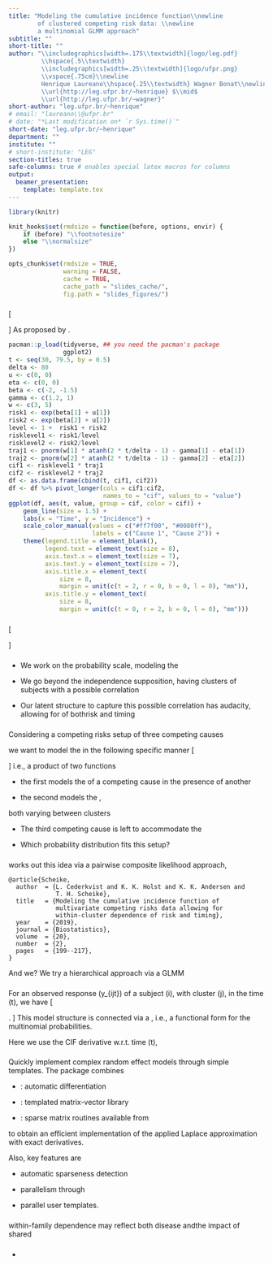 ```yaml
---
title: "Modeling the cumulative incidence function\\newline
        of clustered competing risk data: \\newline
        a multinomial GLMM approach"
subtitle: ""
short-title: ""
author: "\\includegraphics[width=.175\\textwidth]{logo/leg.pdf}
         \\hspace{.5\\textwidth}
         \\includegraphics[width=.25\\textwidth]{logo/ufpr.png}
         \\vspace{.75cm}\\newline
         Henrique Laureano\\hspace{.25\\textwidth} Wagner Bonat\\newline
         \\url{http://leg.ufpr.br/~henrique} $\\mid$
         \\url{http://leg.ufpr.br/~wagner}"
short-author: "leg.ufpr.br/~henrique"
# email: "laureano\\@ufpr.br"
# date: "*Last modification on* `r Sys.time()`"
short-date: "leg.ufpr.br/~henrique"
department: ""
institute: ""
# short-institute: "LEG"
section-titles: true
safe-columns: true # enables special latex macros for columns
output:
  beamer_presentation:
    template: template.tex
---
```


```r
library(knitr)

knit_hooks$set(rmdsize = function(before, options, envir) {
    if (before) "\\footnotesize"
    else "\\normalsize"
})

opts_chunk$set(rmdsize = TRUE,
               warning = FALSE,
               cache = TRUE,
               cache_path = "slides_cache/",
               fig.path = "slides_figures/")
```

###

\begin{minipage}{.775\textwidth}
 \begin{shaded}
  Cause-specific \textbf{cumulative incidence function} (CIF),
  \(F(\cdot)\)
 \end{shaded}
\end{minipage}

\[
\begin{aligned}
  \text{for a type}~{\color{notthefruitorange}{k}}~\text{failure},
  \quad
  F_{\color{notthefruitorange}{k}}(t\mid\{X, R\})
  &=\mathbb{P}[T\leq t,
               K = {\color{notthefruitorange}{k}}\mid\{X, R\}]\\
  &=\underbrace{
     \pi_{\color{notthefruitorange}{k}}(\{X, R\})}_{
     \substack{\text{risk level}}}\times
    \underbrace{
     \Phi[t\mid\{X, R_{\color{notthefruitorange}{k}}\}]}_{
     \substack{\text{failure time}\\\text{trajectory}}}.
\end{aligned}
\]
As proposed by \hyperlink{SCHEIKE}{Cederkvist et al., 2019}.

\pause
```r
pacman::p_load(tidyverse, ## you need the pacman's package
               ggplot2)
t <- seq(30, 79.5, by = 0.5)
delta <- 80
u <- c(0, 0)
eta <- c(0, 0)
beta <- c(-2, -1.5)
gamma <- c(1.2, 1)
w <- c(3, 5)
risk1 <- exp(beta[1] + u[1])
risk2 <- exp(beta[2] + u[2])
level <- 1 +  risk1 + risk2
risklevel1 <- risk1/level
risklevel2 <- risk2/level
traj1 <- pnorm(w[1] * atanh(2 * t/delta - 1) - gamma[1] - eta[1])
traj2 <- pnorm(w[2] * atanh(2 * t/delta - 1) - gamma[2] - eta[2])
cif1 <- risklevel1 * traj1
cif2 <- risklevel2 * traj2
df <- as.data.frame(cbind(t, cif1, cif2))
df <- df %>% pivot_longer(cols = cif1:cif2,
                          names_to = "cif", values_to = "value")
ggplot(df, aes(t, value, group = cif, color = cif)) +
    geom_line(size = 1.5) +
    labs(x = "Time", y = "Incidence") +
    scale_color_manual(values = c("#ff7f00", "#0080ff"),
                       labels = c("Cause 1", "Cause 2")) +
    theme(legend.title = element_blank(),
          legend.text = element_text(size = 8),
          axis.text.x = element_text(size = 7),
          axis.text.y = element_text(size = 7),
          axis.title.x = element_text(
              size = 8,
              margin = unit(c(t = 2, r = 0, b = 0, l = 0), "mm")),
          axis.title.y = element_text(
              size = 8,
              margin = unit(c(t = 0, r = 2, b = 0, l = 0), "mm")))
```

###

\begin{minipage}{.275\textwidth}
 \begin{shaded}
  Survival data designs
 \end{shaded}
\end{minipage}

\begin{center}
 \adjustbox{height=\textwidth,width=\textwidth,keepaspectratio}{
  \begin{tikzpicture}
   \begin{pgfonlayer}{nodelayer}
    \node [style=circle] (2) at (-17.5, 5.5) {0};
    \node [style=circle] (3) at (-11.5, 5.5) {1};
    \node [style=circle] (7) at (-1.5, 5.5) {1};
    \node [style=circle] (9) at (-1.5, 3.5) {2};
    \node [style=none] (11) at (-1.5, 1.5) {$\vdots$};
    \node [style=circle] (12) at (-1.5, -0.5) {$m$};
    \node [style=circle] (14) at (-7.5, 2.5) {0};
    \node [style=circle] (22) at (2.5, 1.5) {0};
    \node [style=circle] (23) at (8.5, 1.5) {2};
    \node [style=circle] (25) at (5.5, 5.5) {1};
    \node [style=none] (27) at (-16.25, 5.5) {};
    \node [style=none] (28) at (-12.75, 5.5) {};
    \node [style=none] (29) at (-6.75, 3.25) {};
    \node [style=none] (30) at (-2.75, 5.25) {};
    \node [style=none] (31) at (-2.75, 3.25) {};
    \node [style=none] (32) at (-2.75, -0.25) {};
    \node [style=none] (33) at (3.75, 1.5) {};
    \node [style=none] (34) at (4.75, 4.5) {};
    \node [style=none] (35) at (7.25, 1.5) {};
    \node [style=none] (36) at (-6.5, 2.5) {};
    \node [style=none] (37) at (-6.75, 1.75) {};
    \node [style=none] (38) at (3.25, 2.5) {};
    \node [style=none] (39) at (7.75, 2.5) {};
    \node [style=none] (40) at (6.25, 4.5) {};
    \node [style=none] (44) at (-14.5, 7.5) {Failure time process};
    \node [style=none] (45) at (-4.5, 7.5) {Competing risks process};
    \node [style=none] (47) at (5.5, 7.5) {Multistate process};
   \end{pgfonlayer}
   \begin{pgfonlayer}{edgelayer}
	\draw [style=1side] (27.center) to (28.center);
	\draw [style=1side] (37.center) to (32.center);
	\draw [style=1side] (40.center) to (39.center);
	\draw [style=1side] (33.center) to (35.center);
	\draw [style=2side] (38.center) to (34.center);
	\draw [style=1side] (36.center) to (31.center);
	\draw [style=1side] (29.center) to (30.center);
   \end{pgfonlayer}
  \end{tikzpicture}
 }
\end{center}

\noindent{\color{notthefruitorange}\rule{\linewidth}{0.25mm}}
\pause

\begin{minipage}{.275\textwidth}
 \begin{shaded}
  Survival models
 \end{shaded}
\end{minipage}

\[
\begin{aligned}
  \text{for a type}~{\color{notthefruitorange}{k}}~\text{failure},
  \quad
  F_{\color{notthefruitorange}{k}}(t\mid\{X, R\})
  &=\mathbb{P}[T\leq t,
               K = {\color{notthefruitorange}{k}}\mid\{X, R\}]\\
  &=\underbrace{
     \pi_{\color{notthefruitorange}{k}}(\{X, R\})}_{
     \substack{\text{risk level}}}\times
    \underbrace{
     \Phi[t\mid\{X, R_{\color{notthefruitorange}{k}}\}]}_{
     \substack{\text{failure time}\\\text{trajectory}}}.
\end{aligned}
\]

###

+ We work on the probability scale, modeling the

\begin{block}{Cause-specific \textbf{cumulative incidence function}
(CIF)}
\[
\begin{aligned}
  \text{for a type}~{\color{notthefruitorange}{k}}~\text{failure},
  \quad
  F_{\color{notthefruitorange}{k}}(t \mid X) &=
  \mathbb{P}[T \leq t,
  {\color{notthefruitorange}{K}} =
  {\color{notthefruitorange}{k}} \mid X]\\
  &= \int_{0}^{t} f_{\color{notthefruitorange}{k}}(a \mid X) da,
  \quad t > 0,
\end{aligned}
\]
where \(f_{\color{notthefruitorange}{k}}(t \mid X) =
        \lambda_{\color{notthefruitorange}{k}}(t \mid X) \times
        S(t \mid X)\) is the (sub)density for the time to a type
        \(\color{notthefruitorange}{k}\) failure
\end{block}

+ We go beyond the independence supposition, having clusters of subjects
  with a possible correlation

+ Our latent structure to capture this possible correlation has\newline
  audacity, allowing for \textcolor{mykindofblue}{within-cluster
  dependence} of both\newline risk and timing

###

Considering a competing risks setup of three competing causes\dots

\pause
\dots we want to model the \textcolor{mykindofblue}{CIF} in the
following specific manner
\[
\begin{aligned}
  F_{\color{notthefruitorange}{k}}(t \mid X, U) &=
  \mathbb{P}[T \leq t, {\color{notthefruitorange}{K}} =
                       {\color{notthefruitorange}{k}} \mid X, U]\\
  &= \underbrace{
    \pi_{\color{notthefruitorange}{k}}(X, u_{1}, u_{2})}_{
    \substack{\text{cluster-specific}\\\text{risk level}}}
  \times
  \underbrace{
    \Phi[w_{\color{notthefruitorange}{k}} g(t) -
         X^{\top}\gamma_{\color{notthefruitorange}{k}} -
         \eta_{\color{notthefruitorange}{k}}]}_{
         \substack{\text{cluster-specific}\\
                   \text{failure time trajectory}}},
               \quad {\color{notthefruitorange}{k}} = 1, 2.
\end{aligned}
\]
i.e., a product of two functions

+ the first models the \textcolor{mykindofblue}{absolute risk} of a
  competing cause in the presence of another

+ the second models the \textcolor{mykindofblue}{failure time
  distribution},

both varying between clusters

\noindent{\color{notthefruitorange}\rule{\linewidth}{0.25mm}}
\pause

+ The third competing cause is left to accommodate\newline
  the \textcolor{mykindofblue}{censorship}

+ Which probability distribution fits this setup?
  \textcolor{mykindofblue}{Multinomial}

###

\texttt{Scheike} works out this idea via a pairwise composite likelihood
approach,

\small
```
@article{Scheike,
  author  = {L. Cederkvist and K. K. Holst and K. K. Andersen and
             T. H. Scheike},
  title   = {Modeling the cumulative incidence function of
             multivariate competing risks data allowing for
             within-cluster dependence of risk and timing},
  year    = {2019},
  journal = {Biostatistics},
  volume  = {20},
  number  = {2},
  pages   = {199--217},
}
```
\vspace{-0.5cm}
\normalsize
\noindent{\color{notthefruitorange}\rule{\linewidth}{0.25mm}}

And we? We try a hierarchical approach via a GLMM

###

\begin{minipage}{.35\textwidth}
 \begin{shaded} Our approach: what we do
 \end{shaded}
\end{minipage}
\pause

For an observed response \(y_{ijt}\) of a subject \(i\), with cluster
\(j\), in the time \(t\), we have
\[
\begin{aligned}
  y_{ijt} \mid \{u_{1j}, u_{2j}, \eta_{1j}, \eta_{2j}\} &\sim
  \text{Multinomial}(p_{1ijt}, p_{2ijt}, p_{3ijt}),\\
  \begin{bmatrix} u_{1j}\\u_{2j}\\\eta_{1j}\\\eta_{2j} \end{bmatrix}
  &\sim
  \mathcal{N}
  \left[\begin{bmatrix} 0\\0\\0\\0\end{bmatrix},
    \begin{bmatrix}
      \sigma_{u_{1}}^{2}&\varrho_{u_{1}, u_{2}}&
      \varrho_{u_{1}, \eta_{1}}&\varrho_{u_{1}, \eta_{2}}\\
      &\sigma_{u_{2}}^{2}&
      \varrho_{u_{2}, \eta_{1}}&\varrho_{u_{2}, \eta_{2}}\\
      &&\sigma_{\eta_{1}}^{2}&\varrho_{\eta_{1}, \eta_{2}}\\
      &&&\sigma_{\eta_{2}}^{2}
    \end{bmatrix}
  \right]
\end{aligned}.
\]
\pause
This model structure is connected via a \textcolor{mykindofblue}{link
function}, i.e., a functional form for the multinomial probabilities.

Here we use the CIF derivative w.r.t. time \(t\),

\begin{minipage}{0.8\textwidth}
\[
\begin{aligned}
  p_{ {\color{notthefruitorange}{k}} ijt} &=
  \frac{\exp\{
    \bm{x}_{ {\color{notthefruitorange}{k}} ij}
    \bm{\beta}_{ {\color{notthefruitorange}{k}} i} +
    u_{ {\color{notthefruitorange}{k}} j}\}}{
    1 + \sum_{ {\color{notthefruitorange}{m}}=1}^{
      {\color{notthefruitorange}{K}}-1
    }
    \exp\{
    \bm{x}_{ {\color{notthefruitorange}{m}} ij}
    \bm{\beta}_{ {\color{notthefruitorange}{m}} i} +
    u_{ {\color{notthefruitorange}{m}} j}\}}
  \hspace{1.85cm}\{ {\color{notthefruitorange}{k}} = 1, 2\}\\
  &\times
  w_{\color{notthefruitorange}{k}}\frac{\delta}{2\delta t - 2t^{2}}
  \phi[
  w_{\color{notthefruitorange}{k}}
  \text{arctanh}\left(\frac{t-\delta/2}{\delta/2}\right) -
  \bm{x}_{ {\color{notthefruitorange}{k}} ij}
  \bm{\gamma}_{ {\color{notthefruitorange}{k}} i} -
  \eta_{ {\color{notthefruitorange}{k}} j}
  ].
\end{aligned}
\]
\end{minipage}

###

\begin{minipage}{.35\textwidth}
 \begin{shaded} Our approach: how we do
 \end{shaded}
\end{minipage}
\pause

\begin{center}
\textcolor{mykindofblue}{TMB: Template Model Builder}
\end{center}

Quickly implement complex random effect models through simple
\texttt{C++} templates. The \texttt{R} package combines

+ \texttt{CppAD}: \texttt{C++} automatic differentiation

+ \texttt{Eigen}: templated matrix-vector library

+ \texttt{CHOLMOD}: sparse matrix routines available from \texttt{R}

to obtain an efficient implementation of the applied Laplace
approximation with exact derivatives.

Also, key features are

+ automatic sparseness detection

+ parallelism through \texttt{BLAS}

+ parallel user templates.

###

\begin{minipage}{.6\textwidth}
 \begin{shaded} Main application: cancer incidence in twins
 \end{shaded}
\end{minipage}
\vspace{0.75cm}
\begin{columns}
\begin{column}{.55\linewidth}
\centering
\includegraphics[width=\linewidth]{figures/twins.jpg}
\end{column}
\begin{column}{.45\linewidth}
Clustered competing risks data\newline
\hspace*{.5cm}\rotatebox[origin=c]{180}{$\Lsh$}
Clusters? Families\newline
\hspace*{1.35cm}\rotatebox[origin=c]{180}{$\Lsh$}Family studies\newline
\hspace*{2.1cm}\rotatebox[origin=c]{180}{$\Lsh$}
\textcolor{mykindofblue}{Twins data}
\end{column}
\end{columns}

\begin{center}
within-cluster dependence \(\Rightarrow\) within-family dependence
\end{center}

within-family dependence may reflect both disease \textbf{heritability}
and\newline the impact of shared \textbf{environmental effects}

###

\begin{minipage}{.15\textwidth}
 \begin{shaded}
  References
 \end{shaded}
\end{minipage}

+ \hypertarget{SCHEIKE}{
   [\textcolor{mykindofblue}{Cederkvist et al., 2019}]\newline
   L. Cederkvist, K. K. Holst, K. K. Andersen and T. H. Scheike (2019).
   Modeling the cumulative incidence function of multivariate competing
   risks data allowing for within-cluster dependence of risk and timing.
   \textit{Biostatistics}, v. 20, n. 2, p. 199-217}

<!-- ### -->

<!-- \begin{center} -->
<!--  \includegraphics[width=.9\linewidth]{thank_you.jpg} -->
<!-- \end{center} -->
